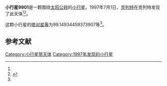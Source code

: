 {{Infobox planet
| bgcolour = #FFFFC0
| name = 小行星9901
| symbol = 
| image = 
| caption = 
| discovery = yes
| discovery_ref = 
| discoverer = [[克列特|克列特]]
| discovery_site = [[克列特|克列特]] 
| discovered = 1997年7月1日
| designations = yes
| mp_name = 
| named_after = 
| alt_names = 1997 NV/ 1983 RD5 / 1990 RF12
| mp_category = [[主带小行星|主带小行星]]
| orbit_ref = <ref name="a">[http://ssd.jpl.nasa.gov/sbdb.cgi?sstr=9901 9901] {{Wayback|url=http://ssd.jpl.nasa.gov/sbdb.cgi?sstr=9901 |date=20210717080029 }}，小行星數據庫瀏覽器（JPL Small-Body Database Browser）－[[美国国家航空航天局|美国国家航空航天局]]喷气推进实验室</ref>
| epoch = 2456400.5 (2013年4月18日更新)
| aphelion = {{convert|2.651003818032539|AU|km|3|abbr=on|lk=out}}
| perihelion = {{convert|2.045818223039964|AU|km|3|abbr=on}}
| semimajor = {{convert|2.348411020536252|AU|km|3|abbr=on}}
| eccentricity = 0.128850016
| period = 1314.496976 [[日|日]]<br />3.6[[儒略年|儒略年]]
| avg_speed = 
| inclination = 5.352936383247195
| asc_node = 263.1977392756755
| mean_anomaly = 
| arg_peri = 99.14934459373907
| satellites = 
| physical_characteristics = yes
| dimensions = 
| mass = 
| density = 
| surface_grav = 
| escape_velocity = 
| sidereal_day = 
| axial_tilt = 
| pole_ecliptic_lat = 
| pole_ecliptic_lon = 
| albedo = 
| temperatures= 
| temp_name1 = 
| mean_temp_1 = 
| max_temp_1 = 
| temp_name2 = 
| max_temp_2 = 
| spectral_type = 
| abs_magnitude = 99.14934459373907
}}

'''小行星9901'''是一颗围绕[[太阳|太阳]][[公转|公转]]的[[小行星|小行星]]。1997年7月1日，[[克列特|克列特]]在克列特发现了此天体<ref name="a" /><ref>{{cite news|title=小行星列表|url=http://cfa-www.harvard.edu/iau/lists/NumberedMPs.txt|accessdate=2013-07-08|newspaper=哈佛大学|archive-date=2008-05-17|archive-url=https://web.archive.org/web/20080517010638/http://cfa-www.harvard.edu/iau/lists/NumberedMPs.txt|dead-url=no}}</ref>。

这颗小行星的[[绝对星等|绝对星等]]为99.14934459373907等<ref name="a" />。

==参考文献==
{{reflist}}
{{Minor Planet Number|[[小行星9900|小行星9900]]|[[小行星9902|小行星9902]]}}

{{小天体}}

[[Category:小行星带天体|Category:小行星带天体]]
[[Category:1997年发现的小行星|Category:1997年发现的小行星]]

{{asteroid-stub}}